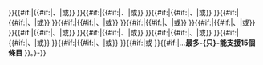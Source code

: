 {{hatnote|[[File:Confusion grey.svg|24px|link=Wikipedia:消歧义]]&nbsp;&nbsp;-{zh;zh-hans;zh-hant|'''提示'''：此条目的主题不是{{{1}}}{{#if:{{{2|}}}|{{#if:{{{3|}}}|、|或}}{{{2}}}
}}{{#if:{{{3|}}}|{{#if:{{{4|}}}|、|或}}{{{3}}}
}}{{#if:{{{4|}}}|{{#if:{{{5|}}}|、|或}}{{{4}}}
}}{{#if:{{{5|}}}|{{#if:{{{6|}}}|、|或}}{{{5}}}
}}{{#if:{{{6|}}}|{{#if:{{{7|}}}|、|或}}{{{6}}}
}}{{#if:{{{7|}}}|{{#if:{{{8|}}}|、|或}}{{{7}}}
}}{{#if:{{{8|}}}|{{#if:{{{9|}}}|、|或}}{{{8}}}
}}{{#if:{{{9|}}}|{{#if:{{{10|}}}|、|或}}{{{9}}}
}}{{#if:{{{10|}}}|{{#if:{{{11|}}}|、|或}}{{{10}}}
}}{{#if:{{{11|}}}|{{#if:{{{12|}}}|、|或}}{{{11}}}
}}{{#if:{{{12|}}}|{{#if:{{{13|}}}|、|或}}{{{12}}}
}}{{#if:{{{13|}}}|{{#if:{{{14|}}}|、|或}}{{{13}}}
}}{{#if:{{{14|}}}|{{#if:{{{15|}}}|、|或}}{{{14}}}
}}{{#if:{{{15|}}}|或{{{15}}}
}}{{#if:{{{16|}}}|…'''最多-{只}-能支援15個條目'''
}}。}-}}<noinclude>
{{documentation}}
</noinclude>